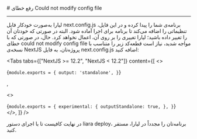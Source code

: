 

<Layout>
<Head>
<title>مستندات رفع خطای Could not modify config file در NextJS - لیارا</title>
<meta property="og:title" content="مستندات خدمات رایانش ابری لیارا" />
<meta property="og:description" content="مستندات مربوط به رفع خطای Could not modify config file در NextJS در پلتفرم NextJS در لیارا"  />
<meta property="og:image" content="https://files.liara.ir/liara/logos/liara-poster.jpg" />
</Head>
# رفع خطای Could not modify config file
<hr className="mb-2" />

لیارا به‌صورت خودکار فایل <Important>next.config.js</Important> برنامه‌ی شما را پیدا کرده و در این فایل، تنظیماتی را اضافه می‌کند تا برنامه برای اجرا آماده شود.
البته در صورتی که خودتان آن را تغییر داده باشید؛ لیارا تغییری را بر روی آن، اعمال نخواهد کرد.
حال، در صورتی که با خطای <Important>could not modify config file</Important> مواجه شدید، 
 نیاز است قطعه‌کد زیر را متناسب با نسخه‌ی NextJS پروژه‌تان، به فایل <Important>next.config.js</Important> اضافه کنید:


<Tabs 
  tabs={["NextJS >= 12.2", "NextJS < 12.2"]} 
  content={[
  <>
    <div dir='ltr'>
    <Highlight className="js">
        {`module.exports = {
  output: 'standalone',
}`}
    </Highlight>
</div>
  </>,

  <>
    <div dir='ltr'>
    <Highlight className="js">
        {`module.exports = {
  experimental: {
    outputStandalone: true,
  },
}`}
    </Highlight>
    </div>
  </>,
  ]}
  />

در نهایت کافیست تا با اجرای دستور <Important>liara deploy</Important>، برنامه‌تان را مجدداً در لیارا، مستقر کنید.

</Layout>